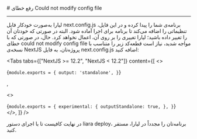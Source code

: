 

<Layout>
<Head>
<title>مستندات رفع خطای Could not modify config file در NextJS - لیارا</title>
<meta property="og:title" content="مستندات خدمات رایانش ابری لیارا" />
<meta property="og:description" content="مستندات مربوط به رفع خطای Could not modify config file در NextJS در پلتفرم NextJS در لیارا"  />
<meta property="og:image" content="https://files.liara.ir/liara/logos/liara-poster.jpg" />
</Head>
# رفع خطای Could not modify config file
<hr className="mb-2" />

لیارا به‌صورت خودکار فایل <Important>next.config.js</Important> برنامه‌ی شما را پیدا کرده و در این فایل، تنظیماتی را اضافه می‌کند تا برنامه برای اجرا آماده شود.
البته در صورتی که خودتان آن را تغییر داده باشید؛ لیارا تغییری را بر روی آن، اعمال نخواهد کرد.
حال، در صورتی که با خطای <Important>could not modify config file</Important> مواجه شدید، 
 نیاز است قطعه‌کد زیر را متناسب با نسخه‌ی NextJS پروژه‌تان، به فایل <Important>next.config.js</Important> اضافه کنید:


<Tabs 
  tabs={["NextJS >= 12.2", "NextJS < 12.2"]} 
  content={[
  <>
    <div dir='ltr'>
    <Highlight className="js">
        {`module.exports = {
  output: 'standalone',
}`}
    </Highlight>
</div>
  </>,

  <>
    <div dir='ltr'>
    <Highlight className="js">
        {`module.exports = {
  experimental: {
    outputStandalone: true,
  },
}`}
    </Highlight>
    </div>
  </>,
  ]}
  />

در نهایت کافیست تا با اجرای دستور <Important>liara deploy</Important>، برنامه‌تان را مجدداً در لیارا، مستقر کنید.

</Layout>